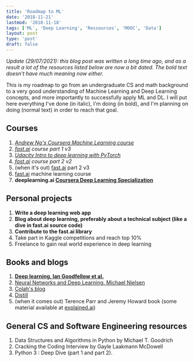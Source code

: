 ```yaml
---
title: 'Roadmap to ML'
date: '2018-11-21'
lastmod: '2018-11-18'
tags: ['ML', 'Deep Learning', 'Ressources', 'MOOC', 'Data']
layout: post
type: 'post'
draft: false
---
```


_Update (29/07/2021): this blog post was written a long time ago, and as a result a lot of the resources listed below are now a bit dated. The bold text doesn't have much meaning now either._

This is my roadmap to go from an undergraduate CS and math background to a very good understanding of Machine Learning and Deep Learning concepts, and more importantly to successfully apply ML and DL. I will put here everything I've done (in italic), I'm doing (in bold), and I'm planning on doing (normal text) in order to reach that goal.

## Courses

1. [_Andrew Ng's Coursera Machine Learning course_](https://www.coursera.org/learn/machine-learning)
2. _[fast.ai](https://www.fast.ai/) course part 1 v3_
3. _[Udacity Intro to deep learning with PyTorch](https://www.udacity.com/course/deep-learning-pytorch--ud188)_
4. _[fast.ai](https://www.fast.ai/) course part 2 v2_
5. (when it's out) [fast.ai](https://www.fast.ai/) part 2 v3
6. [fast.ai](https://www.fast.ai/) machine learning course
7. **deeplearning.ai [Coursera Deep Learning Specialization](https://www.coursera.org/specializations/deep-learning)**

## Personal projects

1. **Write a deep learning web app**
2. **Blog about deep learning, preferably about a technical subject (like a dive in fast.ai source code)**
3. **Contribute to the fast.ai library**
4. Take part in Kaggle competitions and reach top 10%
5. Freelance to gain real world experience in deep learning

## Books and blogs

1. [**Deep learning, Ian Goodfellow et al.**](https://www.deeplearningbook.org/)
2. [Neural Networks and Deep Learning, Michael Nielsen](http://neuralnetworksanddeeplearning.com/index.html)
3. [Colah's blog](http://colah.github.io/)
4. [Distill](https://distill.pub/)
5. (when it comes out) Terence Parr and Jeremy Howard book (some material available at [explained.ai](https://explained.ai/))

## General CS and Software Engineering resources

1. Data Structures and Algorithms in Python by Michael T. Goodrich
2. Cracking the Coding Interview by Gayle Laakmann McDowell
3. Python 3 : Deep Dive (part 1 and part 2).
